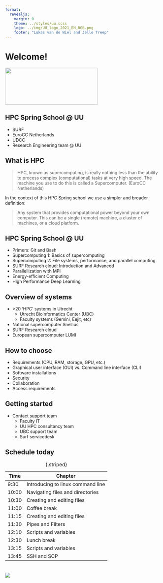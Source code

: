 ```yaml
--- 
format: 
  revealjs:
    margin: 0
    theme: ../styles/uu.scss
    logo: ../img/UU_logo_2021_EN_RGB.png
    footer: "Lukas van de Wiel and Jelle Treep"
---
```


# Welcome! {data-background-color="#FFCD00"}

![](../img/UU_logo_2021_EN_RGB.png){.absolute bottom=320 left=0 width="300" height="120"}

## HPC Spring School @ UU

::: {.theme-section-large}

- SURF
- EuroCC Netherlands
- UDCC
- Research Engineering team @ UU

:::

## What is HPC

::: {.theme-section-large}

> HPC, known as supercomputing, is really nothing less than the ability to process complex (computational) tasks at very high speed.  The machine you use to do this is called a Supercomputer. (EuroCC Netherlands)

In the context of this HPC Spring school we use a simpler and broader definition:

> Any system that provides computational power beyond your own computer. This can be a single (remote) machine, a cluster of machines, or a cloud platform.

:::

## HPC Spring School @ UU

::: {.theme-section-large}

- Primers: Git and Bash
- Supercomputing 1: Basics of supercomputing
- Supercomputing 2: File systems, performance, and parallel computing
- SURF Research cloud: Introduction and Advanced
- Parallellization with MPI
- Energy-efficient Computing
- High Performance Deep Learning

:::

## Overview of systems

::: {.theme-section-large}

- \>20 'HPC' systems in Utrecht
  * Utrecht Bioinformatics Center (UBC)
  * Faculty systems (Gemini, Eejit, etc)
- National supercomputer Snellius 
- SURF Research cloud
- European supercomputer LUMI

:::

## How to choose

::: {.theme-section-large}

- Requirements (CPU, RAM, storage, GPU, etc.)
- Graphical user interface (GUI) vs. Command line interface (CLI)
- Software installations
- Security
- Collaboration
- Access requirements

:::

## Getting started

::: {.theme-section-large}

- Contact support team
  * Faculty IT
  * UU HPC consultancy team
  * UBC support team
  * Surf servicedesk

:::

## Schedule today

::: {.theme-section-large}


| Time | Chapter |
|---|---|
| 9:30 | Introducing to linux command line |
| 10:00 | Navigating files and directories |
| 10:30	| Creating and editing files |
| 11:00	| Coffee break |
| 11:15	| Creating and editing files |
| 11:30 | Pipes and Filters |
| 12:10 | Scripts and variables	|
| 12:30 | Lunch break |
| 13:15	| Scripts and variables |
| 13:45 | SSH and SCP	| 

: {.striped}

:::

# {data-background-color="#FFCD00"}

![](../img/UU_logo_2021_EN_RGB_payoff.png)